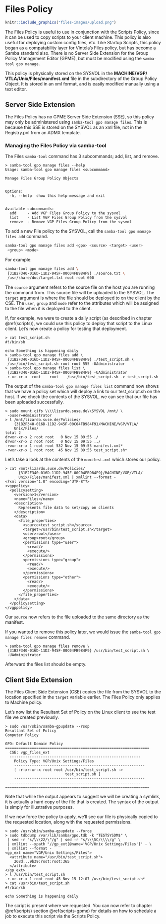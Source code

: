 # Files Policy {#files}

```r
knitr::include_graphics("files-images/upload.png")
```

The Files Policy is useful to use in conjunction with the Scripts Policy, since it can be used to copy scripts to your client machine. This policy is also useful for deploying custom config files, etc. Like Startup Scripts, this policy began as a compatability layer for Vintela's Files policy, but has become a Samba standard also. There is no Server Side Extension for the Group Policy Management Editor (GPME), but must be modified using the `samba-tool gpo manage`.

This policy is physically stored on the SYSVOL in the **MACHINE/VGP/** **VTLA/Unix/Files/manifest.xml** file in the subdirectory of the Group Policy Object. It is stored in an xml format, and is easily modified manually using a text editor.

## Server Side Extension

The Files Policy has no GPME Server Side Extension (SSE), so this policy may only be administered using `samba-tool gpo manage files`. This is because this SSE is stored on the SYSVOL as an xml file, not in the Registry.pol from an ADMX template.

### Managing the Files Policy via samba-tool

The Files `samba-tool` command has 3 subcommands; add, list, and remove.

```
> samba-tool gpo manage files --help
Usage: samba-tool gpo manage files <subcommand>

Manage Files Group Policy Objects


Options:
  -h, --help  show this help message and exit


Available subcommands:
  add     - Add VGP Files Group Policy to the sysvol
  list    - List VGP Files Group Policy from the sysvol
  remove  - Remove VGP Files Group Policy from the sysvol
```

To add a new File policy to the SYSVOL, call the `samba-tool gpo manage files add` command.

```sh
samba-tool gpo manage files add <gpo> <source> <target> <user>
 <group> <mode>
```

For example:

```sh
samba-tool gpo manage files add \
 {31B2F340-016D-11D2-945F-00C04FB984F9} ./source.txt \
 /usr/share/doc/target.txt root root 600
```

The `source` argument refers to the source file on the host you are running the command from. This source file will be uploaded to the SYSVOL. The `target` argument is where the file should be deployed to on the client by the CSE. The `user`, `group` and `mode` refer to the attributes which will be assigned to the file when it is deployed to the client.

If, for example, we were to create a daily script (as described in chapter \@ref(scripts)), we could use this policy to deploy that script to the Linux client. Let's now create a policy for testing that deployment.

```
> cat test_script.sh
#!/bin/sh

echo Something is happening daily
> samba-tool gpo manage files add \
 {31B2F340-016D-11D2-945F-00C04FB984F9} ./test_script.sh \
 /usr/bin/test_script.sh root root 555 -UAdministrator
> samba-tool gpo manage files list \
 {31B2F340-016D-11D2-945F-00C04FB984F9} -UAdministrator
-r-xr-xr-x	root	root	/usr/bin/test_script.sh -> test_script.sh
```

The output of the `samba-tool gpo manage files list` command now shows that we have a policy set which will deploy a link to our test\_script.sh on the host. If we check the contents of the SYSVOL, we can see that our file has been uploaded successfully.

```
> sudo mount.cifs \\\\lizardo.suse.de\\SYSVOL /mnt/ \
 -ouser=Administrator
> l /mnt/lizardo.suse.de/Policies/
    {31B2F340-016D-11D2-945F-00C04FB984F9}/MACHINE/VGP/VTLA/
    Unix/Files/
total 2
drwxr-xr-x 2 root root   0 Nov 15 09:55 ./
drwxr-xr-x 2 root root   0 Nov 15 09:55 ../
-rwxr-xr-x 1 root root 532 Nov 15 09:55 manifest.xml*
-rwxr-xr-x 1 root root  45 Nov 15 09:55 test_script.sh*
```

Let's take a look at the contents of the `manifest.xml` which stores our policy.

```
> cat /mnt/lizardo.suse.de/Policies/
      {31B2F340-016D-11D2-945F-00C04FB984F9}/MACHINE/VGP/VTLA/
      Unix/Files/manifest.xml | xmllint --format -
<?xml version="1.0" encoding="UTF-8"?>
<vgppolicy>
  <policysetting>
    <version>1</version>
    <name>Files</name>
    <description>
      Represents file data to set/copy on clients
    </description>
    <data>
      <file_properties>
        <source>test_script.sh</source>
        <target>/usr/bin/test_script.sh</target>
        <user>root</user>
        <group>root</group>
        <permissions type="user">
          <read/>
          <execute/>
        </permissions>
        <permissions type="group">
          <read/>
          <execute/>
        </permissions>
        <permissions type="other">
          <read/>
          <execute/>
        </permissions>
      </file_properties>
    </data>
  </policysetting>
</vgppolicy>
```

Our `source` now refers to the file uploaded to the same directory as the manifest.

If you wanted to remove this policy later, we would issue the `samba-tool gpo manage files remove` command.

```
> samba-tool gpo manage files remove \
 {31B2F340-016D-11D2-945F-00C04FB984F9} /usr/bin/test_script.sh \
 -UAdministrator
```

Afterward the files list should be empty.

## Client Side Extension

The Files Client Side Extension (CSE) copies the file from the SYSVOL to the location specified in the `target` variable earlier. The Files Policy only applies to Machine policy.

Let's now list the Resultant Set of Policy on the Linux client to see the test file we created previously.

```
> sudo /usr/sbin/samba-gpupdate --rsop
Resultant Set of Policy
Computer Policy

GPO: Default Domain Policy
=================================================================
  CSE: vgp_files_ext
  -----------------------------------------------------------
    Policy Type: VGP/Unix Settings/Files
    -----------------------------------------------------------
    [ -r-xr-xr-x root root /usr/bin/test_script.sh -> 
                           test_script.sh ]
    -----------------------------------------------------------
  -----------------------------------------------------------
=================================================================
```

Note that while the output appears to suggest we will be creating a symlink, it is actually a hard copy of the file that is created. The syntax of the output is simply for illustrative purposes.

If we now force the policy to apply, we’ll see our file is physically copied to the requested location, along with the requested permissions.

```
> sudo /usr/sbin/samba-gpupdate --force
> sudo tdbdump /var/lib/samba/gpo.tdb -k "TESTSYSDM$" \
 | sed -r "s/\\\22/\"/g" | sed -r "s/\\\5C/\\\\/g" \
 | xmllint --xpath "//gp_ext[@name='VGP/Unix Settings/Files']" - \
 | xmllint --format -
<gp_ext name="VGP/Unix Settings/Files">
  <attribute name="/usr/bin/test_script.sh">
    268d...9b39:root:root:365
  </attribute>
</gp_ext>
> l /usr/bin/test_script.sh
-r-xr-xr-x 1 root root 45 Nov 15 12:07 /usr/bin/test_script.sh*
> cat /usr/bin/test_script.sh
#!/bin/sh

echo Something is happening daily
```

The script is present where we requested. You can now refer to chapter \@ref(scripts) section \@ref(scripts-gpme) for details on how to schedule a job to execute this script via the Scripts Policy.
